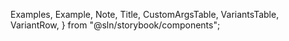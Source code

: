 
  Examples,
  Example,
  Note,
  Title,
  CustomArgsTable,
  VariantsTable,
  VariantRow,
} from "@sln/storybook/components";


<Meta title="UI/Button Group" component={ButtonGroup} />

<Title title="Button Group" suffix="Brief" subtitle="Version 2.0 — Last Update: 22 Aug 2022" />

## Definition

Button group enables multiple buttons to be combined into a single unit. It offers users access to frequently performed, related actions.

## Structure

<CustomArgsTable of={ButtonGroup} />

<Examples
  title="Breadcrumb style"
  footNote={
    <ul>
      <li>
        Seperated: In general, seperated button group style can be included in container such as card, modal,
        and page.
      </li>
      <li>Combined: Combined button group can be used standalone e.g. mini toggles for calendars</li>
    </ul>
  }>
  <Example title="Default">
    <ButtonGroup>
      <Button StartIcon="trash" variant="icon" color="secondary" />
      <Button StartIcon="navigation" variant="icon" color="secondary" />
      <Button StartIcon="clipboard" variant="icon" color="secondary" />
    </ButtonGroup>
  </Example>
  <Example title="Combined">
    <ButtonGroup combined>
      <Button StartIcon="trash" variant="icon" color="secondary" />
      <Button StartIcon="navigation" variant="icon" color="secondary" />
      <Button StartIcon="clipboard" variant="icon" color="secondary" />
    </ButtonGroup>
  </Example>
</Examples>

<Canvas>
  <Story name="All Variants">
    <VariantsTable titles={["Default", "Secondary", "Minimal"]} columnMinWidth={150}>
      <VariantRow variant="Default">
        <ButtonGroup>
          <Button StartIcon="trash" variant="icon" />
          <Button StartIcon="navigation" variant="icon" />
          <Button StartIcon="clipboard" variant="icon" />
        </ButtonGroup>
        <ButtonGroup>
          <Button StartIcon="trash" variant="icon" color="secondary" />
          <Button StartIcon="navigation" variant="icon" color="secondary" />
          <Button StartIcon="clipboard" variant="icon" color="secondary" />
        </ButtonGroup>
        <ButtonGroup>
          <Button StartIcon="trash" variant="icon" color="minimal" />
          <Button StartIcon="navigation" variant="icon" color="minimal" />
          <Button StartIcon="clipboard" variant="icon" color="minimal" />
        </ButtonGroup>
      </VariantRow>
      <VariantRow variant="Combined">
        <ButtonGroup combined>
          <Button StartIcon="trash" variant="icon" />
          <Button StartIcon="navigation" variant="icon" />
          <Button StartIcon="clipboard" variant="icon" />
        </ButtonGroup>
        <ButtonGroup combined>
          <Button StartIcon="trash" variant="icon" color="secondary" />
          <Button StartIcon="navigation" variant="icon" color="secondary" />
          <Button StartIcon="clipboard" variant="icon" color="secondary" />
        </ButtonGroup>
      </VariantRow>
    </VariantsTable>
  </Story>
</Canvas>

<Canvas>
  <Story
    name="ButtonGroup Playground"
    args={{
      color: "secondary",
      combined: false,
    }}
    argTypes={{
      color: {
        control: {
          type: "select",
          options: ["primary", "secondary", "minimal"],
        },
      },
      combined: {
        control: {
          type: "boolean",
        },
      },
    }}>
    {({ color, combined }) => (
      <VariantsTable titles={[`${color}`]} columnMinWidth={150}>
        <VariantRow variant="">
          <ButtonGroup combined={combined}>
            <Button StartIcon="trash" variant="icon" color={color} />
            <Button StartIcon="navigation" variant="icon" color={color} />
            <Button StartIcon="clipboard" variant="icon" color={color} />
          </ButtonGroup>
        </VariantRow>
      </VariantsTable>
    )}
  </Story>
</Canvas>

